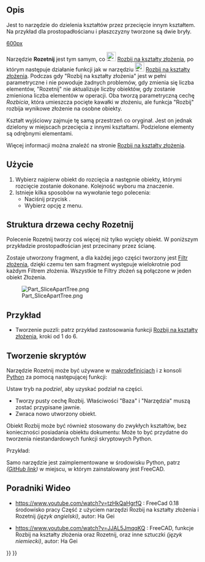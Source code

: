 <languages/>

{{Docnav/pl
|[[Part_BooleanFragments/pl|Fragmentacja funkcją logiczną]]
|[[Part_Slice/pl|Rozbij na kształty złożenia]]
|[[Part_Workbench/pl|środowisko pracy Część]]
|IconL=Part_BooleanFragments.svg
|IconR=Part_Slice.svg
|IconC=Workbench_Part.svg
}}

{{GuiCommand/pl
|Name=Part SliceApart
|Name/pl=Część: Rozetnij
|MenuLocation=Część → Rozdziel → Rozetnij
|Workbenches=[[Part_Workbench/pl|Część]]
|Version=0.18
|SeeAlso=[[Part_Slice/pl|Krojenie]], [[Part_ExplodeCompound/pl|Rozbij kształt złożony]]
}}

<span id="Description"></span>
==Opis== 

<div class="mw-translate-fuzzy">
Jest to narzędzie do dzielenia kształtów przez przecięcie innym kształtem. Na przykład dla prostopadłościanu i płaszczyzny tworzone są dwie bryły.
<br>
</div>

[[image:Part_Slice_Demo.png|600px]]

{{Caption| Powyżej: elementy zostały później ręcznie rozsunięte, aby uwidocznić cięcie.}}

Narzędzie '''Rozetnij''' jest tym samym, co [[Image:Part_Slice.svg|24px|link=Part_Slice/pl]] [[Part_Slice/pl|Rozbij na kształty złożenia]], po którym następuje działanie funkcji jak w narzędziu [[Image:Part_ExplodeCompound.svg|24px|link=Part_ExplodeCompound/pl]] [[Part_ExplodeCompound/pl|Rozbij na kształty złożenia]]. Podczas gdy "Rozbij na kształty złożenia" jest w pełni parametryczne i nie powoduje żadnych problemów, gdy zmienia się liczba elementów, "Rozetnij" nie aktualizuje liczby obiektów, gdy zostanie zmieniona liczba elementów w operacji.
Oba tworzą parametryczną cechę ''Rozbicia'', która umieszcza pocięte kawałki w złożeniu, ale funkcja "Rozbij" rozbija wynikowe złożenie na osobne obiekty.

Kształt wyjściowy zajmuje tę samą przestrzeń co oryginał. Jest on jednak dzielony w miejscach przecięcia z innymi kształtami. Podzielone elementy są odrębnymi elementami. 

Więcej informacji można znaleźć na stronie [[Part_Slice/pl|Rozbij na kształty złożenia]].

<span id="Usage"></span>
==Użycie==

# Wybierz najpierw obiekt do rozcięcia a następnie obiekty, którymi rozcięcie zostanie dokonane. Kolejność wyboru ma znaczenie.
# Istnieje kilka sposobów na wywołanie tego polecenia:
#* Naciśnij przycisk {{Button|[[Image:Part_SliceApart.svg|16px]] [[Part_SliceApart/pl|Rozetnij]]}}.
#* Wybierz opcję {{MenuCommand|Część → Rozdziel → Rozetnij}} z menu.

<span id="Tree_structure_of_Slice_Apart"></span>
==Struktura drzewa cechy Rozetnij==

Polecenie Rozetnij tworzy coś więcej niż tylko wycięty obiekt. W poniższym przykładzie prostopadłościan jest przecinany przez ścianę.

Zostaje utworzony fragment, a dla każdej jego części tworzony jest [[Part_CompoundFilter/pl|Filtr złożenia]], dzięki czemu ten sam fragment występuje wielokrotnie pod każdym Filtrem złożenia. Wszystkie te Filtry złożeń są połączone w jeden obiekt Złożenia.

[[Image:Part_SliceApartTree.png]]

<span id="Example"></span>
==Przykład==

* Tworzenie puzzli: patrz przykład zastosowania funkcji [[Part_Slice/pl|Rozbij na kształty złożenia]], kroki od 1 do 6.

<span id="Scripting"></span>
==Tworzenie skryptów== 

Narzędzie Rozetnij może być używane w [[Macros/pl|makrodefinicjach]] i z konsoli [[Python/pl|Python]] za pomocą następującej funkcji:
 {{incode|BOPTools.SplitFeatures.makeSlice(name)}}

Ustaw tryb na ''podziel'', aby uzyskać podział na części.

* Tworzy pusty cechę Rozbij. Właściwości "Baza" i "Narzędzia" muszą zostać przypisane jawnie.
* Zwraca nowo utworzony obiekt.

Obiekt Rozbij może być również stosowany do zwykłych kształtów, bez konieczności posiadania obiektu dokumentu:
{{Code|code=BOPTools.SplitAPI.slice(base_shape, tool_shapes, mode, tolerance = 0.0)}}
Może to być przydatne do tworzenia niestandardowych funkcji skryptowych Python.


Przykład:
{{code|code=
import BOPTools.SplitFeatures
j = BOPTools.SplitFeatures.makeSlice(name= 'Slice')
j.Base = FreeCADGui.Selection.getSelection()[0]
j.Tools = FreeCADGui.Selection.getSelection()[1:]
}}

Samo narzędzie jest zaimplementowane w środowisku Python, patrz {{FileName|/Mod/Part/BOPTools/SplitFeatures.py}} ''([https://github.com/FreeCAD/FreeCAD/blob/master/src/Mod/Part/BOPTools/SplitFeatures.py GitHub link])'' w miejscu, w którym zainstalowany jest FreeCAD.

<span id="Video-Tutorials"></span>
==Poradniki Wideo== 

* https://www.youtube.com/watch?v=tzHkQaHgrfQ : FreeCad 0.18 środowisko pracy Część z użyciem narzędzi Rozbij na kształty złożenia i Rozetnij ''(język angielski)'', autor: Ha Gei

* https://www.youtube.com/watch?v=JJAL5JmqqKQ : FreeCAD, funkcje Rozbij na kształty złożenia oraz Rozetnij, oraz inne sztuczki ''(język niemiecki)'', autor: Ha Gei


{{Docnav/pl
|[[Part_BooleanFragments/pl|Fragmentacja funkcją logiczną]]
|[[Part_Slice/pl|Rozbij na kształty złożenia]]
|[[Part_Workbench/pl|środowisko pracy Część]]
|IconL=Part_BooleanFragments.svg
|IconR=Part_Slice.svg
|IconC=Workbench_Part.svg
}}

{{Part Tools navi{{#translation:}}}}
{{Userdocnavi{{#translation:}}}}